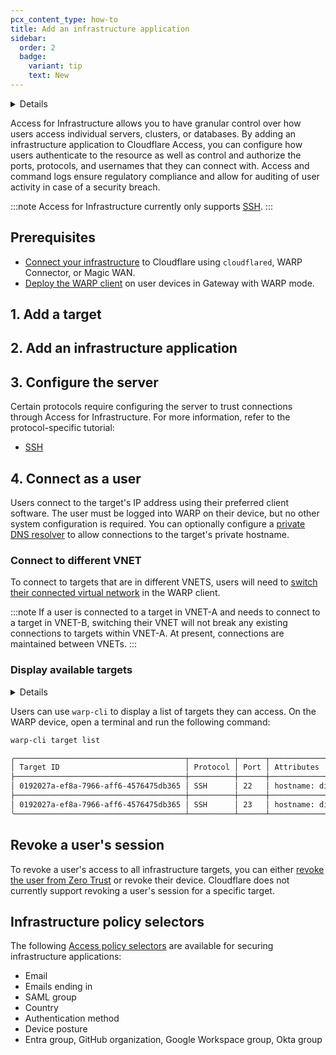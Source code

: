 ```yaml
---
pcx_content_type: how-to
title: Add an infrastructure application
sidebar:
  order: 2
  badge:
    variant: tip
    text: New
---
```



<Details header="Feature availability">

| [WARP modes](/cloudflare-one/connections/connect-devices/warp/configure-warp/warp-modes/) | [Zero Trust plans](https://www.cloudflare.com/teams-pricing/) |
| ----------------------------------------------------------------------------------------- | ------------------------------------------------------------- |
| <ul><li> Gateway with WARP</li><li> Secure Web Gateway without DNS filtering </li></ul>   | All plans                                                     |

| System   | Availability |
| -------- | ------------ |
| Windows  | ✅            |
| macOS    | ✅            |
| Linux    | ✅            |
| iOS      | ✅            |
| Android  | ✅            |
| ChromeOS | ✅            |

</Details>

Access for Infrastructure allows you to have granular control over how users access individual servers, clusters, or databases. By adding an infrastructure application to Cloudflare Access, you can configure how users authenticate to the resource as well as control and authorize the ports, protocols, and usernames that they can connect with. Access and command logs ensure regulatory compliance and allow for auditing of user activity in case of a security breach.

:::note
Access for Infrastructure currently only supports [SSH](/cloudflare-one/connections/connect-networks/use-cases/ssh/ssh-infrastructure-access/).
:::

## Prerequisites

- [Connect your infrastructure](/cloudflare-one/connections/connect-networks/private-net/) to Cloudflare using `cloudflared`, WARP Connector, or Magic WAN.
- [Deploy the WARP client](/cloudflare-one/connections/connect-devices/warp/deployment/) on user devices in Gateway with WARP mode.

## 1. Add a target

<Render file="access/add-target" />

## 2. Add an infrastructure application

<Render file="access/add-infrastructure-app" />

## 3. Configure the server

Certain protocols require configuring the server to trust connections through Access for Infrastructure. For more information, refer to the protocol-specific tutorial:

- [SSH](/cloudflare-one/connections/connect-networks/use-cases/ssh/ssh-infrastructure-access/#7-configure-ssh-server)

## 4. Connect as a user

Users connect to the target's IP address using their preferred client software. The user must be logged into WARP on their device, but no other system configuration is required. You can optionally configure a [private DNS resolver](/cloudflare-one/policies/gateway/resolver-policies/) to allow connections to the target's private hostname.

### Connect to different VNET

To connect to targets that are in different VNETS, users will need to [switch their connected virtual network](/cloudflare-one/connections/connect-networks/private-net/cloudflared/tunnel-virtual-networks/#connect-to-a-virtual-network) in the WARP client.

:::note
If a user is connected to a target in VNET-A and needs to connect to a target in VNET-B, switching their VNET will not break any existing connections to targets within VNET-A. At present, connections are maintained between VNETs.
:::

### Display available targets

<Details header="Feature availability">

| System   | Availability | Minimum WARP version |
| -------- | ------------ | -------------------- |
| Windows  | ✅            | 2024.9.346.0        |
| macOS    | ✅            | 2024.9.346.0        |
| Linux    | ✅            | 2024.9.346.0        |
| iOS      | ❌            |                     |
| Android  | ❌            |                     |
| ChromeOS | ❌            |                     |


</Details>

Users can use `warp-cli` to display a list of targets they can access. On the WARP device, open a terminal and run the following command:

```sh
warp-cli target list
```

```sh output
╭──────────────────────────────────────┬──────────┬──────┬────────────────────────────────┬───────────────────────────────────────────────────┬───────────╮
│ Target ID                            │ Protocol │ Port │ Attributes                     │ IP (Virtual Network)                              │ Usernames │
├──────────────────────────────────────┼──────────┼──────┼────────────────────────────────┼───────────────────────────────────────────────────┼───────────┤
│ 0192027a-ef8a-7966-aff6-4576475db365 │ SSH      │ 22   │ hostname: digital-ocean-target │ 10.116.0.3 (a663a21c-76e5-4e3c-8296-d856682269f9) │ root      │
├──────────────────────────────────────┼──────────┼──────┼────────────────────────────────┼───────────────────────────────────────────────────┼───────────┤
│ 0192027a-ef8a-7966-aff6-4576475db365 │ SSH      │ 23   │ hostname: digital-ocean-target │ 10.116.0.3 (a663a21c-76e5-4e3c-8296-d856682269f9) │ root      │
╰──────────────────────────────────────┴──────────┴──────┴────────────────────────────────┴───────────────────────────────────────────────────┴───────────╯
```

## Revoke a user's session

To revoke a user's access to all infrastructure targets, you can either [revoke the user from Zero Trust](/cloudflare-one/identity/users/session-management/#per-user) or revoke their device. Cloudflare does not currently support revoking a user's session for a specific target.

## Infrastructure policy selectors

The following [Access policy selectors](/cloudflare-one/policies/access/#selectors) are available for securing infrastructure applications:

- Email
- Emails ending in
- SAML group
- Country
- Authentication method
- Device posture
- Entra group, GitHub organization, Google Workspace group, Okta group
